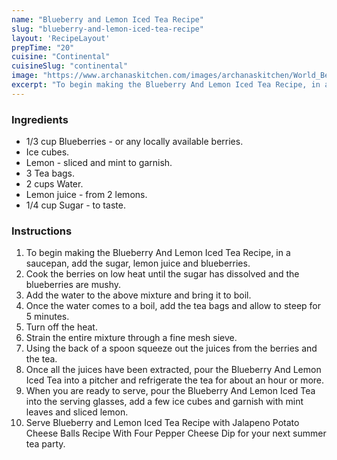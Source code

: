 ---
name: "Blueberry and Lemon Iced Tea Recipe"
slug: "blueberry-and-lemon-iced-tea-recipe"
layout: 'RecipeLayout'
prepTime: "20"
cuisine: "Continental"
cuisineSlug: "continental"
image: "https://www.archanaskitchen.com/images/archanaskitchen/World_Beverages/Iced_blueberry_Lemon_tea_recipe.jpg"
excerpt: "To begin making the Blueberry And Lemon Iced Tea Recipe, in a saucepan, add the sugar, lemon juice and blueberries"
---

### Ingredients

- 1/3 cup Blueberries - or any locally available berries.
- Ice cubes.
- Lemon - sliced and mint to garnish.
- 3 Tea bags.
- 2 cups Water.
- Lemon juice - from 2 lemons.
- 1/4 cup Sugar - to taste.

### Instructions

1. To begin making the Blueberry And Lemon Iced Tea Recipe, in a saucepan, add the sugar, lemon juice and blueberries.
1. Cook the berries on low heat until the sugar has dissolved and the blueberries are mushy.
1. Add the water to the above mixture and bring it to boil.
1. Once the water comes to a boil, add the tea bags and allow to steep for 5 minutes.
1. Turn off the heat.
1. Strain the entire mixture through a fine mesh sieve.
1. Using the back of a spoon squeeze out the juices from the berries and the tea.
1. Once all the juices have been extracted, pour the Blueberry And Lemon Iced Tea into a pitcher and refrigerate the tea for about an hour or more.
1. When you are ready to serve, pour the Blueberry And Lemon Iced Tea into the serving glasses, add a few ice cubes and garnish with mint leaves and sliced lemon.
1. Serve Blueberry and Lemon Iced Tea Recipe with Jalapeno Potato Cheese Balls Recipe With Four Pepper Cheese Dip for your next summer tea party.
